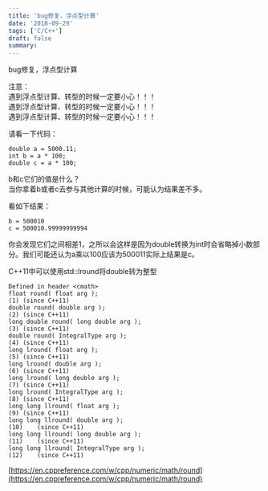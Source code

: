 ```yaml
---
title: 'bug修复，浮点型计算'
date: '2018-09-29'
tags: ['C/C++']
draft: false
summary: 
---
```


bug修复，浮点型计算

注意：  
遇到浮点型计算、转型的时候一定要小心！！！  
遇到浮点型计算、转型的时候一定要小心！！！  
遇到浮点型计算、转型的时候一定要小心！！！  

请看一下代码：
```
double a = 5000.11;
int b = a * 100;
double c = a * 100;
```
b和c它们的值是什么？  
当你拿着b或者c去参与其他计算的时候，可能认为结果差不多。  

看如下结果：
```
b = 500010
c = 500010.99999999994
```
你会发现它们之间相差1，之所以会这样是因为double转换为int时会省略掉小数部分。我们可能还认为a乘以100应该为500011实际上结果是c。

C++11中可以使用std::lround将double转为整型
```
Defined in header <cmath>
float round( float arg );
(1)	(since C++11)
double round( double arg );
(2)	(since C++11)
long double round( long double arg );
(3)	(since C++11)
double round( IntegralType arg );
(4)	(since C++11)
long lround( float arg );
(5)	(since C++11)
long lround( double arg );
(6)	(since C++11)
long lround( long double arg );
(7)	(since C++11)
long lround( IntegralType arg );
(8)	(since C++11)
long long llround( float arg );
(9)	(since C++11)
long long llround( double arg );
(10)	(since C++11)
long long llround( long double arg );
(11)	(since C++11)
long long llround( IntegralType arg );
(12)	(since C++11)
```
[https://en.cppreference.com/w/cpp/numeric/math/round](https://en.cppreference.com/w/cpp/numeric/math/round)